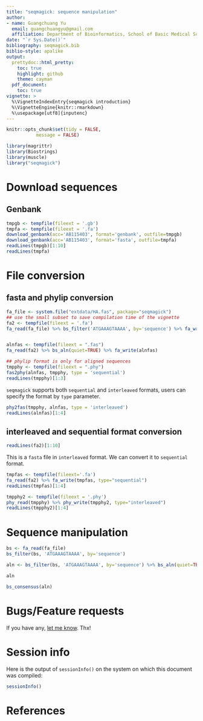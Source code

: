```yaml
---
title: "seqmagick: sequence manipulation"
author: 
- name: Guangchuang Yu
  email: guangchuangyu@gmail.com
  affiliation: Department of Bioinformatics, School of Basic Medical Sciences, Southern Medical University
date: "`r Sys.Date()`"
bibliography: seqmagick.bib
biblio-style: apalike
output:
  prettydoc::html_pretty:
    toc: true
    highlight: github
    theme: cayman
  pdf_document:
    toc: true
vignette: >
  %\VignetteIndexEntry{seqmagick introduction}
  %\VignetteEngine{knitr::rmarkdown}
  %\usepackage[utf8]{inputenc}
---
```


```r
knitr::opts_chunk$set(tidy = FALSE,
		   message = FALSE)
```


```r
library(magrittr)
library(Biostrings)
library(muscle)
library("seqmagick")
```

# Download sequences

## Genbank

```r
tmpgb <- tempfile(fileext = '.gb')
tmpfa <- tempfile(fileext = '.fa')
download_genbank(acc='AB115403', format='genbank', outfile=tmpgb)
download_genbank(acc='AB115403', format='fasta', outfile=tmpfa)
readLines(tmpgb)[1:10]
readLines(tmpfa)
```

# File conversion

## fasta and phylip conversion

```r
fa_file <- system.file("extdata/HA.fas", package="seqmagick")
## use the small subset to save compilation time of the vignette
fa2 <- tempfile(fileext = '.fa')
fa_read(fa_file) %>% bs_filter('ATGAAAGTAAAA', by='sequence') %>% fa_write(fa2, type='interleaved')


alnfas <- tempfile(fileext = ".fas")
fa_read(fa2) %>% bs_aln(quiet=TRUE) %>% fa_write(alnfas)

## phylip format is only for aligned sequences
tmpphy <- tempfile(fileext = ".phy")
fas2phy(alnfas, tmpphy, type = 'sequential')
readLines(tmpphy)[1:3]
```

`seqmagick` supports both `sequential` and `interleaved` formats, users can specify the format by `type` parameter.


```r
phy2fas(tmpphy, alnfas, type = 'interleaved')
readLines(alnfas)[1:4]
```


## interleaved and sequential format conversion


```r
readLines(fa2)[1:10]
```

This is a `fasta` file in `interleaved` format. We can convert it to `sequential` format.

```r
tmpfas <- tempfile(fileext='.fa')
fa_read(fa2) %>% fa_write(tmpfas, type="sequential")
readLines(tmpfas)[1:4]
```

```r
tmpphy2 <- tempfile(fileext = '.phy')
phy_read(tmpphy) %>% phy_write(tmpphy2, type="interleaved")
readLines(tmpphy2)[1:4]
```

# Sequence manipulation


```r
bs <- fa_read(fa_file)
bs_filter(bs, 'ATGAAAGTAAAA', by='sequence')

aln <- bs_filter(bs, 'ATGAAAGTAAAA', by='sequence') %>% bs_aln(quiet=TRUE)

aln

bs_consensus(aln)
```



# Bugs/Feature requests

If you have any, [let me know](https://github.com/YuLab-SMU/seqmagick/issues). Thx!

# Session info

Here is the output of `sessionInfo()` on the system on which this document was compiled:
```r
sessionInfo()
```


# References
